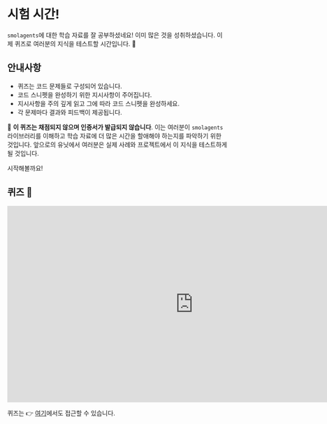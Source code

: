 # 시험 시간!

`smolagents`에 대한 학습 자료를 잘 공부하셨네요! 이미 많은 것을 성취하셨습니다. 이제 퀴즈로 여러분의 지식을 테스트할 시간입니다. 🧠

## 안내사항

- 퀴즈는 코드 문제들로 구성되어 있습니다.
- 코드 스니펫을 완성하기 위한 지시사항이 주어집니다.
- 지시사항을 주의 깊게 읽고 그에 따라 코드 스니펫을 완성하세요.
- 각 문제마다 결과와 피드백이 제공됩니다.

🧘 **이 퀴즈는 채점되지 않으며 인증서가 발급되지 않습니다**. 이는 여러분이 `smolagents` 라이브러리를 이해하고 학습 자료에 더 많은 시간을 할애해야 하는지를 파악하기 위한 것입니다. 앞으로의 유닛에서 여러분은 실제 사례와 프로젝트에서 이 지식을 테스트하게 될 것입니다.

시작해볼까요! 

## 퀴즈 🚀

<iframe
    src="https://agents-course-unit2-smolagents-quiz.hf.space"
    frameborder="0"
    width="850"
    height="450"
></iframe>

퀴즈는 👉 [여기](https://huggingface.co/spaces/agents-course/unit2_smolagents_quiz)에서도 접근할 수 있습니다. 